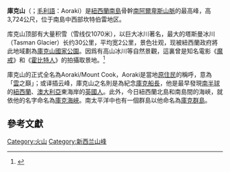 {{Infobox mountain
| 名稱 =庫克山<br />（Aoraki/Mt.Cook）
| 照片 =Aoraki-Mount Cook from Hooker Valley.jpg
| 照片說明 =自[[胡克谷|胡克谷]]（Hooker Valley）眺望庫克山
| elevation_m=3724
| 位置 =[[紐西蘭|紐西蘭]][[南島|南島]]
| 山脈 =[[南阿爾卑斯山脈|南阿爾卑斯山脈]]
| 相對高度 =
| 座標 ={{coord|43|35|44.69|S|170|8|27.75|E|display=it}}
| 地形圖 =
| 類別 =[[活火山|活火山]]C級
| 年齡 =
| 首次登頂 =1894年
| 最容易的攀登路線 =
| pushpin_map = New Zealand
| pushpin_map_caption = 庫克山的位置
}}
'''庫克山'''（{{lang-en|Mount Cook}}；[[毛利語|毛利語]]：Aoraki）是[[紐西蘭|紐西蘭]][[南島|南島]]骨幹[[南阿爾卑斯山脈|南阿爾卑斯山脈]]的最高峰，高3,724公尺，位于南島中西部坎特伯雷地区。

库克山顶部有大量积雪（雪线仅1070米），以巨大冰川著名，最大的塔斯曼冰川（Tasman Glacier）长约30公里，平均宽2公里，景色壮观，现被紐西蘭政府將此地域劃為[[庫克山國家公園|庫克山國家公園]]。因爲有高山冰川等自然景觀，這裏曾是知名電影《[[魔戒|魔戒]]》和《[[霍比特人|霍比特人]]》的拍攝取景地。<ref>{{cite web|title=新西蘭冰川大量消融，魔戒取景面臨消失|url=https://thats.cc/posts/1f903e52b33f0959d5eba835097a72c5|language=zh-tw|publisher=互動頭條}}</ref>

庫克山的正式全名為Aoraki/Mount Cook，Aoraki是當地[[原住民|原住民]]的稱呼，意為「[[雲|雲]]之巔」；或译插云峰，庫克山之名則是為紀念[[庫克船長|庫克船長]]，他是最早發現[[南半球|南半球]]的[[紐西蘭|紐西蘭]]、[[澳大利亞|澳大利亞]]東海岸的[[英國人|英國人]]。此外，今日紐西蘭北島和南島間的海峽，就依他的名字命名為[[庫克海峽|庫克海峽]]。南太平洋中也有一個群島以他命名為[[庫克群島|庫克群島]]。

==參考文獻==
{{reflist}}

{{commonscat|Aoraki/Mount Cook}}
{{Authority control}}
{{Oceania-geo-stub}}
{{New Zealand-stub}}

[[Category:火山|Category:火山]]
[[Category:新西兰山峰|Category:新西兰山峰]]